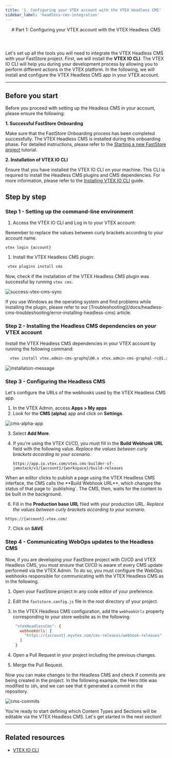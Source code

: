 ```yaml
---
title: '1. Configuring your VTEX account with the VTEX Headless CMS'
sidebar_label: 'headless-cms-integration'
---
```



<header>
# Part 1: Configuring your VTEX account with the VTEX Headless CMS
</header>

Let's set up all the tools you will need to integrate the VTEX Headless CMS with your FastStore project. First, we will install the **VTEX IO CLI**. 
The VTEX IO CLI will help you during your development process by allowing you to perform different actions in the VTEX platform. In the following, we will install and configure the VTEX Headless CMS app in your VTEX account.

---

## Before you start

Before you proceed with setting up the Headless CMS in your account, please ensure the following:

**1. Successful FastStore Onboarding**

Make sure that the FastStore Onboarding process has been completed successfully. The VTEX Headless CMS is installed during this onboarding phase. For detailed instructions, please refer to the [Starting a new FastStore project](/docs/getting-started/1-faststore-onboarding/onboarding#step-1-setting-up-the-project) tutorial.

**2. Installation of VTEX IO CLI**

Ensure that you have installed the VTEX IO CLI on your machine. This CLI is required to install the Headless CMS plugins and CMS dependencies. For more information, please refer to the [Installing VTEX IO CLI](https://developers.vtex.com/vtex-developer-docs/docs/vtex-io-documentation-vtex-io-cli-install) guide.

## Step by step

### Step 1 - Setting up the command-line environment

1. Access the VTEX IO CLI and Log in to your VTEX account:

<Callout type="warning" emoji="⚠️">
  Remember to replace the values between curly brackets according to your account name.
</Callout>

  ```
  vtex login {account}
  ```

1. Install the VTEX Headless CMS plugin:

  ```sh
   vtex plugins install cms
  ```

Now, check if the installation of the VTEX Headless CMS plugin was successful by running `vtex cms`.

![success-vtex-cms-sync](https://vtexhelp.vtexassets.com/assets/docs/src/faststore-vtex-cms___460365970fb39c94e300b9fbd497e17e.png)

<Callout type="warning" emoji="⚠️">
  If you use Windows as the operating system and find problems while installing the plugin, please refer to our [Troubleshooting](/docs/headless-cms-troubleshooting/error-installing-headless-cms) article.
</Callout>


### Step 2 - Installing the Headless CMS dependencies on your VTEX account

Install the VTEX Headless CMS dependencies in your VTEX account by running the following command:

```bash
  vtex install vtex.admin-cms-graphql@0.x vtex.admin-cms-graphql-rc@1.x 
```
![installation-message](https://vtexhelp.vtexassets.com/assets/docs/src/cms-installing-dependencies___ad0f763129cfef77d56b4fdaba54be98.png)

### Step 3 - Configuring the Headless CMS

Let's configure the URLs of the webhooks used by the VTEX Headless CMS app.

1. In the VTEX Admin, access **Apps > My apps**
2. Look for the **CMS (alpha)** app and click on **Settings**.

![cms-alpha-app](https://vtexhelp.vtexassets.com/assets/docs/src/cms-alpha-app___2a09b31e302fa1735b428146b6e9fa6b.png)

3. Select **Add More**.
5. If you're using the VTEX CI/CD, you must fill in the **Build Webhook URL** field with the following value. _Replace the values between curly brackets according to your scenario._

   ```
   https://app.io.vtex.com/vtex.cms-builder-sf-jamstack/v1/{account}/{workspace}/build-releases
   ```


<Callout type="info" emoji=" ℹ️ ">
  When an editor clicks to publish a page using the VTEX Headless CMS interface, the CMS calls the **Build Webhook URL**, which changes the status of that page to `publishing`. The CMS, then, waits for the content to be built in the background.
</Callout>


6. Fill in the **Production base URL** filed with your production URL. _Replace the values between curly brackets according to your scenario._

```
https://{account}.vtex.com/
```

7. Click on **SAVE**


### Step 4 - Communicating WebOps updates to the Headless CMS

Now, if you are developing your FastStore project with CI/CD and VTEX Headless CMS, you must ensure that CI/CD is aware of every CMS update performed via the VTEX Admin. To do so, you must configure the WebOps webhooks responsible for communicating with the VTEX Headless CMS as in the following.

1. Open your FastStore project in any code editor of your preference.
2. Edit the `faststore.config.js` file in the root directory of your project.
3. In the VTEX Headless CMS configuration, add the `webhookUrls` property corresponding to your store website as in the following:

   ```js title="faststore.config.js"
    "vtexHeadlessCms": {
      webhookUrls: [
        "https://{account}.myvtex.com/cms-releases/webhook-releases"
      ]
    }
   ```

4. Open a Pull Request in your project including the previous changes.
5. Merge the Pull Request.

Now you can make changes to the Headless CMS and check if commits are being created in the project. In the following example, the Hero title was modified to `10%`, and we can see that it generated a commit in the repository.

![cms-commits](https://vtexhelp.vtexassets.com/assets/docs/src/cms-example-commits___7bb21be1504033098122feb013667b49.png)

You're ready to start defining which Content Types and Sections will be editable via the VTEX Headless CMS. Let's get started in the next section!

---

## Related resources

- [VTEX IO CLI](https://developers.vtex.com/vtex-developer-docs/docs/vtex-io-documentation-vtex-io-cli-installation-and-command-reference)
